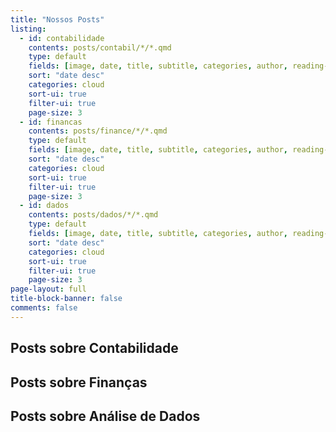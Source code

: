 ```yaml
---
title: "Nossos Posts"
listing:
  - id: contabilidade
    contents: posts/contabil/*/*.qmd
    type: default
    fields: [image, date, title, subtitle, categories, author, reading-time]  
    sort: "date desc"
    categories: cloud
    sort-ui: true
    filter-ui: true
    page-size: 3
  - id: financas
    contents: posts/finance/*/*.qmd
    type: default
    fields: [image, date, title, subtitle, categories, author, reading-time]  
    sort: "date desc"
    categories: cloud
    sort-ui: true
    filter-ui: true
    page-size: 3
  - id: dados
    contents: posts/dados/*/*.qmd
    type: default
    fields: [image, date, title, subtitle, categories, author, reading-time]  
    sort: "date desc"
    categories: cloud
    sort-ui: true
    filter-ui: true
    page-size: 3
page-layout: full
title-block-banner: false
comments: false
---
```


## Posts sobre Contabilidade

::: {#contabilidade}
:::

## Posts sobre Finanças

::: {#financas}
:::

## Posts sobre Análise de Dados

::: {#dados}
:::
